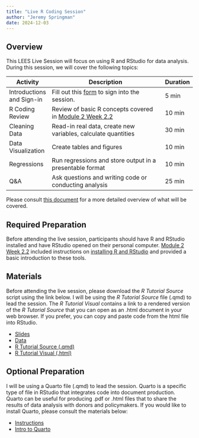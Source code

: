 ```yaml
---
title: "Live R Coding Session"
author: "Jeremy Springman"
date: 2024-12-03
---
```


## Overview

This LEES Live Session will focus on using R and RStudio for data analysis. During this session, we will cover the following topics:

| Activity | Description | Duration |
|---------------------------|-----------------------------------------------------------------------------------------------------------------------------------------------------------|----------|
| Introductions and Sign-in | Fill out this [form](https://docs.google.com/forms/d/e/1FAIpQLSfLr3Rs3Y7LIEl9e_iyRFxh_EK7Lm8L9uA0mVOinZsuyMG18w/viewform) to sign into the session. | 5 min | 
| R Coding Review | Review of basic R concepts covered in [Module 2 Week 2.2](https://classroom.google.com/c/NzE0MDA4MjAxMDkw/m/NzI4ODMyNzA4NTAy/details) | 10 min | 
| Cleaning Data | Read-in real data, create new variables, calculate quantities| 30 min   |
| Data Visualization | Create tables and figures| 10 min   |
| Regressions | Run regressions and store output in a presentable format | 10 min |
| Q&A | Ask questions and writing code or conducting analysis | 25 min |
<!-- - open R, read-in data - draw sample from AAU survey -->


Please consult [this document](https://docs.google.com/document/d/1nM8RvRO6y0kvaM9t-IwV9orAvUn3bPiMhpjpaPafhys/edit?usp=sharing) for a more detailed overview of what will be covered.


## Required Preparation

Before attending the live session, participants should have R and RStudio installed and have RStudio opened on their personal computer. [Module 2 Week 2.2](https://classroom.google.com/c/NzE0MDA4MjAxMDkw/m/NzI4ODMyNzA4NTAy/details) included instructions on [installing R and RStudio](https://docs.google.com/presentation/d/1kLVVitZ7T_h-csVscnFPYiCbOOvU8D9cPSvBmcBKITk/edit?usp=sharing) and provided a basic introduction to these tools. 



## Materials

Before attending the live session, please download the *R Tutorial Source* script using the link below. I will be using the *R Tutorial Source* file (.qmd) to lead the session. The *R Tutorial Visual* contains a link to a rendered version of the *R Tutorial Source* that you can open as an .html document in your web browser. If you prefer, you can copy and paste code from the html file into RStudio.

- [Slides](/slides/lees-R-session.html)
- [Data](https://github.com/jrspringman/psci3200-globaldev/blob/main/workshops/aau_survey/clean_endline_did.csv)
- [R Tutorial Source (.qmd)](https://github.com/jrspringman/psci3200-globaldev/blob/main/workshops/lees_r_doc.qmd)
- [R Tutorial Visual (.html)](https://jrspringman.github.io/psci3200-globaldev/workshops/lees_R_doc.html)


## Optional Preparation

I will be using a Quarto file (.qmd) to lead the session. Quarto is a specific type of file in RStudio that integrates code into document production. Quarto can be useful for producing .pdf or .html files that to share the results of data analysis with donors and policymakers. If you would like to install Quarto, please consult the materials below:

- [Instructions](/assignments/01_quarto.html)
- [Intro to Quarto](https://quarto.org/docs/get-started/hello/rstudio.html)








